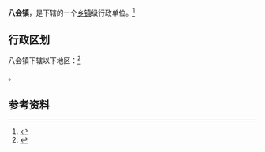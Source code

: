 {{中国乡级行政区|21/10/21/112/000}}

'''八会镇'''，是{{PRC admin/fullname|21/10/21/112/000|3}}下辖的一个[[乡镇|乡镇]]级行政单位。<ref>{{PRC admin/ref sgc|{{PRC admin/parent|21/10/21/112/000}}}}</ref>

== 行政区划 ==

八会镇下辖以下地区：<ref>{{PRC admin/ref sgc|21/10/21/112/000}}</ref>

{{PRC admin/children|21/10/21/112/000}}。

== 参考资料 ==

{{reflist}}

{{行政区划小作品}}
{{PRC admin/navcat|21/10/21/112/000}}